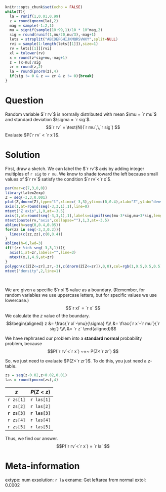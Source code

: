 ```r
knitr::opts_chunk$set(echo = FALSE)
while(T){
  la = runif(1,0.01,0.99)
  z = round(qnorm(la),2)
  mag = sample(-1:2,1)
  mu = signif(sample(10:99,1)/10 * 10^mag,2)
  sig = round(runif(1,mu/20,mu/3),-mag+1)
  lets = strsplit("ABCDEFGHIJKMQRSVWXY",split=NULL)
  rvi = sample(1:length(lets[[1]]),size=1)
  rv = lets[[1]][rvi]
  xl = tolower(rv)
  x = round(z*sig+mu,-mag+1)
  z = (x-mu)/sig
  zr = round(z,2)
  la = round(pnorm(z),4)
  if(sig != 0 & z == zr & z != 0){break}
}
```

Question
========
Random variable $`r rv`$ is normally distributed with mean $\mu = `r mu`$ and standard deviation $\sigma = `r sig`$.
$$`r rv` = \text{N}(`r mu`,\,`r sig`) $$
Evaluate $P(`r rv` < `r x`)$.


Solution
========
First, draw a sketch. We can label the $`r rv`$ axis by adding integer multiples of `r sig` to `r mu`. We know to shade toward the left because small values of $`r rv`$ satisfy the condition $`r rv`<`r x`$.

```r
par(mar=c(7,3,0,0))
library(latex2exp)
Z = seq(-3,3,0.001)
plot(Z,dnorm(Z),type="l",xlim=c(-3,3),ylim=c(0,0.4),xlab="Z",ylab="density",axes=F,ann=F,lwd=3)
axis(1,at=round(seq(-3,3,1),1),line=0)
mtext("Z axis",1,0,at=-3.5)
axis(1,at=round(seq(-3,3,1),1),labels=signif(seq(mu-3*sig,mu+3*sig,length.out=7),2),line=3)
mtext(paste(rv,"axis",collapse=""),1,3,at=-3.5)
abline(h=seq(0,0.4,0.05))
for(zz in seq(-3,3,0.2)){
  lines(c(zz,zz),c(0,0.4))
}
abline(h=0,lwd=3)
if(!(zr %in% seq(-3,3,1))){
  axis(1,at=zr,labels="",line=3)
  mtext(x,1,4.9,at=zr)
}
polygon(c(Z[Z<=zr],zr,-3),c(dnorm(Z[Z<=zr]),0,0),col=rgb(1,0.5,0.5,0.5))
mtext("density",2,line=1)
```
\


We are given a specific $`r xl`$ value as a boundary. (Remember, for random variables we use uppercase letters, but for specific values we use lowercase.)
$$`r xl` = `r x` $$
We calculate the $z$ value of the boundary.
$$\begin{aligned}
z &= \frac{`r xl`-\mu}{\sigma} \\\\
&= \frac{`r x`-`r mu`}{`r sig`} \\\\
&= `r z`
\end{aligned}$$

We have rephrased our problem into a **standard normal** probability problem, because
$$P(`r rv`<`r x`) ~=~ P(Z<`r zr`) $$

So, we just need to evaluate $P(Z<`r zr`)$. To do this, you just need a $z$-table.
```r
zs = seq(z-0.02,z+0.02,0.01)
las = round(pnorm(zs),4)
```

| $z$ | $P(Z<z)$ |
|:---:|:---:|
| `r zs[1]` | `r las[1]` |
| `r zs[2]` | `r las[2]` |
| **`r zs[3]`** | **`r las[3]`** |
| `r zs[4]` | `r las[4]` |
| `r zs[5]` | `r las[5]` |


Thus, we find our answer.
$$P(`r rv`<`r x`) = `r la` $$


Meta-information
================
extype: num
exsolution: `r la`
exname: Get leftarea from normal
extol: 0.0002
